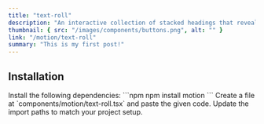 ```yaml
---
title: "text-roll"
description: "An interactive collection of stacked headings that reveal individual content sections with a click."
thumbnail: { src: "/images/components/buttons.png", alt: "" }
link: "/motion/text-roll"
summary: "This is my first post!"
---
```


<ComponentPreview name="text-roll-demo" />

## Installation

<Steps>
<Step>
Install the following dependencies:
</Step>
```npm
npm install motion
```

<Step>
Create a file at `components/motion/text-roll.tsx` and paste the given code.  
</Step>

<CollapsibleSource name="text-roll" />

<Step>
Update the import paths to match your project setup.
</Step>

</Steps>